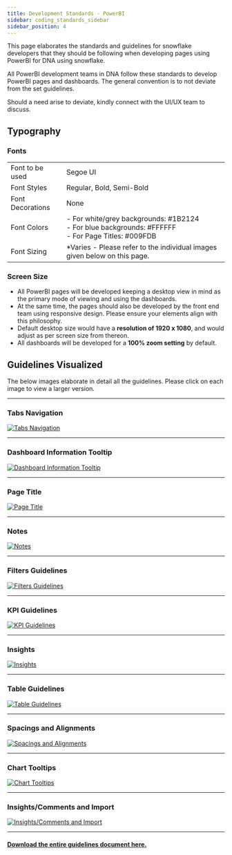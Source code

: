 ```yaml
---
title: Development Standards - PowerBI
sidebar: coding_standards_sidebar
sidebar_position: 4
---
```


This page elaborates the standards and guidelines for snowflake developers that they should be following when developing pages using PowerBI for DNA using snowflake.

All PowerBI development teams in DNA follow these standards to develop PowerBI pages and dashboards. The general convention is to not deviate from the set guidelines.

Should a need arise to deviate, kindly connect with the UI/UX team to discuss.

## Typography

### Fonts
|||
|---|---|
|Font to be used| Segoe UI|
|Font Styles| Regular, Bold, Semi-Bold|
|Font Decorations | None|
|Font Colors | - For white/grey backgrounds: #1B2124 <br />- For blue backgrounds: #FFFFFF <br />- For Page Titles: #009FDB |
|Font Sizing | *Varies - Please refer to the individual images given below on this page.|

### Screen Size

- All PowerBI pages will be developed keeping a desktop view in mind as the primary mode of viewing and using the dashboards.
- At the same time, the pages should also be developed by the front end team using responsive design. Please ensure your elements align with this philosophy.
- Default desktop size would have a **resolution of 1920 x 1080**, and would adjust as per screen size from thereon.
- All dashboards will be developed for a **100% zoom setting** by default.

## Guidelines Visualized

The below images elaborate in detail all the guidelines. Please click on each image to view a larger version.

<hr />

### Tabs Navigation

<a href="/dna-kb/img/dna/coding-standards-img/power_bi_1.png" target="_blank" rel="noopener noreferrer">
  <img src="/img/dna/coding-standards-img/power_bi_1.png" alt="Tabs Navigation" title="Tabs Navigation" />
</a>

<hr />

### Dashboard Information Tooltip

<a href="/dna-kb/img/dna/coding-standards-img/power_bi_2.png" target="_blank" rel="noopener noreferrer">
  <img src="/img/dna/coding-standards-img/power_bi_2.png" alt="Dashboard Information Tooltip" title="Dashboard Information Tooltip" />
</a>

<hr />

### Page Title

<a href="/dna-kb/img/dna/coding-standards-img/power_bi_3.png" target="_blank" rel="noopener noreferrer">
  <img src="/dna-kb/img/dna/coding-standards-img/power_bi_3.png" alt="Page Title" title="Page Title" />
</a>

<hr />

### Notes

<a href="/dna-kb/img/dna/coding-standards-img/power_bi_4.png" target="_blank" rel="noopener noreferrer">
  <img src="/dna-kb/img/dna/coding-standards-img/power_bi_4.png" alt="Notes" title="Notes" />
</a>

<hr />

### Filters Guidelines

<a href="/dna-kb/img/dna/coding-standards-img/power_bi_5.png" target="_blank" rel="noopener noreferrer">
  <img src="/dna-kb/img/dna/coding-standards-img/power_bi_5.png" alt="Filters Guidelines" title="Filters Guidelines" />
</a>

<hr />

### KPI Guidelines

<a href="/dna-kb/img/dna/coding-standards-img/power_bi_6.png" target="_blank" rel="noopener noreferrer">
  <img src="/dna-kb/img/dna/coding-standards-img/power_bi_6.png" alt="KPI Guidelines" title="KPI Guidelines" />
</a>

<hr />

### Insights

<a href="/dna-kb/img/dna/coding-standards-img/power_bi_7.png" target="_blank" rel="noopener noreferrer">
  <img src="/dna-kb/img/dna/coding-standards-img/power_bi_7.png" alt="Insights" title="Insights" />
</a>

<hr />

### Table Guidelines

<a href="/dna-kb/img/dna/coding-standards-img/power_bi_8.png" target="_blank" rel="noopener noreferrer">
  <img src="/dna-kb/img/dna/coding-standards-img/power_bi_8.png" alt="Table Guidelines" title="Table Guidelines" />
</a>

<hr />

### Spacings and Alignments

<a href="/dna-kb/img/dna/coding-standards-img/power_bi_9.png" target="_blank" rel="noopener noreferrer">
  <img src="/dna-kb/img/dna/coding-standards-img/power_bi_9.png" alt="Spacings and Alignments" title="Spacings and Alignments" />
</a>

<hr />

### Chart Tooltips

<a href="/dna-kb/img/dna/coding-standards-img/power_bi_10.png" target="_blank" rel="noopener noreferrer">
  <img src="/dna-kb/img/dna/coding-standards-img/power_bi_10.png" alt="Chart Tooltips" title="Chart Tooltips" />
</a>

<hr />

### Insights/Comments and  Import

<a href="/dna-kb/img/dna/coding-standards-img/power_bi_11.png" target="_blank" rel="noopener noreferrer">
  <img src="/dna-kb/img/dna/coding-standards-img/power_bi_11.png" alt="Insights/Comments and Import" title="Insights/Comments and Import" />
</a>

<hr />

#### <a href="/dna-kb/static/files/power-bi-specification-and-guidelines.pdf" download>Download the entire guidelines document here. </a>